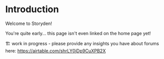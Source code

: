 # Introduction

Welcome to Storyden!

You're quite early... this page isn't even linked on the home page yet!

🏗️ work in progress - please provide any insights you have about forums here: https://airtable.com/shrLY0jDp9CuXPB2X
